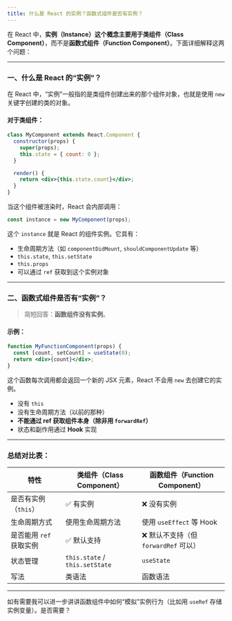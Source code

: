 ```yaml
---
title: 什么是 React 的实例？函数式组件是否有实例？
---
```


在 React 中，**实例（Instance）**这个概念主要用于**类组件（Class Component）**，而不是**函数式组件（Function Component）**。下面详细解释这两个问题：

---

### 一、什么是 React 的“实例”？

在 React 中，“实例”一般指的是类组件创建出来的那个组件对象，也就是使用 `new` 关键字创建的类的对象。

#### 对于类组件：

```jsx
class MyComponent extends React.Component {
  constructor(props) {
    super(props);
    this.state = { count: 0 };
  }

  render() {
    return <div>{this.state.count}</div>;
  }
}
```

当这个组件被渲染时，React 会内部调用：

```js
const instance = new MyComponent(props);
```

这个 `instance` 就是 React 的组件实例。它具有：

* 生命周期方法（如 `componentDidMount`, `shouldComponentUpdate` 等）
* `this.state`, `this.setState`
* `this.props`
* 可以通过 `ref` 获取到这个实例对象

---

### 二、函数式组件是否有“实例”？

> 简短回答：**函数组件没有实例**。

#### 示例：

```jsx
function MyFunctionComponent(props) {
  const [count, setCount] = useState(0);
  return <div>{count}</div>;
}
```

这个函数每次调用都会返回一个新的 JSX 元素，React 不会用 `new` 去创建它的实例。

* 没有 `this`
* 没有生命周期方法（以前的那种）
* **不能通过 ref 获取组件本身（除非用 `forwardRef`）**
* 状态和副作用通过 **Hook** 实现

---

### 总结对比表：

| 特性              | 类组件（Class Component）           | 函数组件（Function Component）   |
| --------------- | ------------------------------ | -------------------------- |
| 是否有实例（`this`）   | ✅ 有实例                          | ❌ 没有实例                     |
| 生命周期方式          | 使用生命周期方法                       | 使用 `useEffect` 等 Hook      |
| 是否能用 `ref` 获取实例 | ✅ 默认支持                         | ❌ 默认不支持（但 `forwardRef` 可以） |
| 状态管理            | `this.state` / `this.setState` | `useState`                 |
| 写法              | 类语法                            | 函数语法                       |

---

如有需要我可以进一步讲讲函数组件中如何“模拟”实例行为（比如用 `useRef` 存储实例变量）。是否需要？
